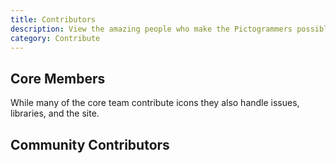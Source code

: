 ```yaml
---
title: Contributors
description: View the amazing people who make the Pictogrammers possible.
category: Contribute
---
```


## Core Members

While many of the core team contribute icons they also handle issues, libraries, and the site.

<Contributors view='core' />

## Community Contributors

<Contributors view='community' />
